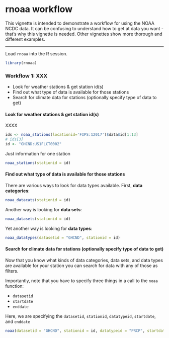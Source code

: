 <!--
%\VignetteEngine{knitr::knitr}
%\VignetteIndexEntry{rnoaa workflow}
-->

rnoaa workflow
======

This vignette is intended to demonstrate a workflow for using the NOAA NCDC data. It can be confusing to understand how to get at data you want - that's why this vignette is needed. Other vignettes show more thorough and different examples.

********************

Load `rnoaa` into the R session.

```r
library(rnoaa)
```

### Workflow 1: XXX

* Look for weather stations & get station id(s)
* Find out what type of data is available for those stations
* Search for climate data for stations (optionally specify type of data to get)

#### Look for weather stations & get station id(s)

XXXX

```r
ids <- noaa_stations(locationid='FIPS:12017')$data$id[1:13]
# ids[3]
id <- "GHCND:US1FLCT0002"
```

Just information for one station

```r
noaa_stations(stationid = id)
```


#### Find out what type of data is available for those stations

There are various ways to look for data types available. First, __data categories__:

```r
noaa_datacats(stationid = id)
```

Another way is looking for __data sets__:

```r
noaa_datasets(stationid = id)
```

Yet another way is looking for __data types__:

```r
noaa_datatypes(datasetid = "GHCND", stationid = id)
```

#### Search for climate data for stations (optionally specify type of data to get)

Now that you know what kinds of data categories, data sets, and data types are available for your station you can search for data with any of those as filters.

Importantly, note that you have to specify three things in a call to the `noaa` function:

* `datasetid`
* `startdate`
* `enddate`

Here, we are specifying the `datasetid`, `stationid`, `datatypeid`, `startdate`, and `enddate`

```r
noaa(datasetid = "GHCND", stationid = id, datatypeid = "PRCP", startdate = "2012-10-01", enddate = "2013-01-01")
```